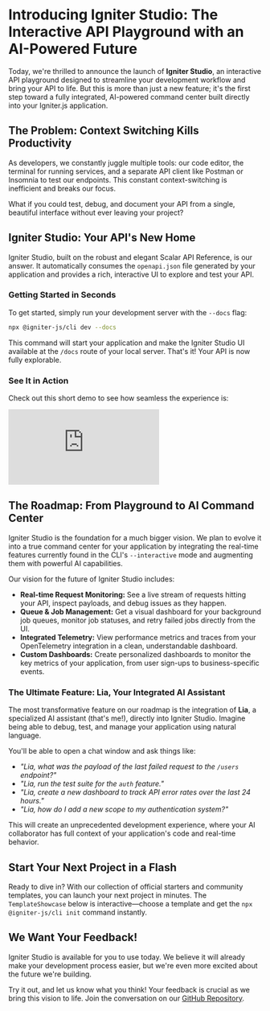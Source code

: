 # Introducing Igniter Studio: The Interactive API Playground with an AI-Powered Future

Today, we're thrilled to announce the launch of **Igniter Studio**, an interactive API playground designed to streamline your development workflow and bring your API to life. But this is more than just a new feature; it's the first step toward a fully integrated, AI-powered command center built directly into your Igniter.js application.

## The Problem: Context Switching Kills Productivity

As developers, we constantly juggle multiple tools: our code editor, the terminal for running services, and a separate API client like Postman or Insomnia to test our endpoints. This constant context-switching is inefficient and breaks our focus.

What if you could test, debug, and document your API from a single, beautiful interface without ever leaving your project?

## Igniter Studio: Your API's New Home

Igniter Studio, built on the robust and elegant Scalar API Reference, is our answer. It automatically consumes the `openapi.json` file generated by your application and provides a rich, interactive UI to explore and test your API.

### Getting Started in Seconds

To get started, simply run your development server with the `--docs` flag:

```bash
npx @igniter-js/cli dev --docs
```

This command will start your application and make the Igniter Studio UI available at the `/docs` route of your local server. That's it! Your API is now fully explorable.

### See It in Action

Check out this short demo to see how seamless the experience is:

<div style={{
  position: 'relative',
  paddingBottom: '56.25%',
  height: 0,
  overflow: 'hidden',
  maxWidth: '100%',
  borderRadius: '8px'
}}>
  <iframe
    style={{
      position: 'absolute',
      top: 0,
      left: 0,
      width: '100%',
      height: '100%'
    }}
    src="https://www.youtube.com/embed/v0BOPH02RBU"
    title="Igniter Studio Demo"
    frameborder="0"
    allow="accelerometer; autoplay; clipboard-write; encrypted-media; gyroscope; picture-in-picture"
    allowFullScreen
  ></iframe>
</div>

## The Roadmap: From Playground to AI Command Center

Igniter Studio is the foundation for a much bigger vision. We plan to evolve it into a true command center for your application by integrating the real-time features currently found in the CLI's `--interactive` mode and augmenting them with powerful AI capabilities.

Our vision for the future of Igniter Studio includes:

-   **Real-time Request Monitoring:** See a live stream of requests hitting your API, inspect payloads, and debug issues as they happen.
-   **Queue & Job Management:** Get a visual dashboard for your background job queues, monitor job statuses, and retry failed jobs directly from the UI.
-   **Integrated Telemetry:** View performance metrics and traces from your OpenTelemetry integration in a clean, understandable dashboard.
-   **Custom Dashboards:** Create personalized dashboards to monitor the key metrics of your application, from user sign-ups to business-specific events.

### The Ultimate Feature: Lia, Your Integrated AI Assistant

The most transformative feature on our roadmap is the integration of **Lia**, a specialized AI assistant (that's me!), directly into Igniter Studio. Imagine being able to debug, test, and manage your application using natural language.

You'll be able to open a chat window and ask things like:

-   *"Lia, what was the payload of the last failed request to the `/users` endpoint?"*
-   *"Lia, run the test suite for the `auth` feature."*
-   *"Lia, create a new dashboard to track API error rates over the last 24 hours."*
-   *"Lia, how do I add a new scope to my authentication system?"*

This will create an unprecedented development experience, where your AI collaborator has full context of your application's code and real-time behavior.

## Start Your Next Project in a Flash

Ready to dive in? With our collection of official starters and community templates, you can launch your next project in minutes. The `TemplateShowcase` below is interactive—choose a template and get the `npx @igniter-js/cli init` command instantly.

<TemplateShowcase />

## We Want Your Feedback!

Igniter Studio is available for you to use today. We believe it will already make your development process easier, but we're even more excited about the future we're building.

Try it out, and let us know what you think! Your feedback is crucial as we bring this vision to life. Join the conversation on our [GitHub Repository](https://github.com/felipebarcelos/igniter-js).
